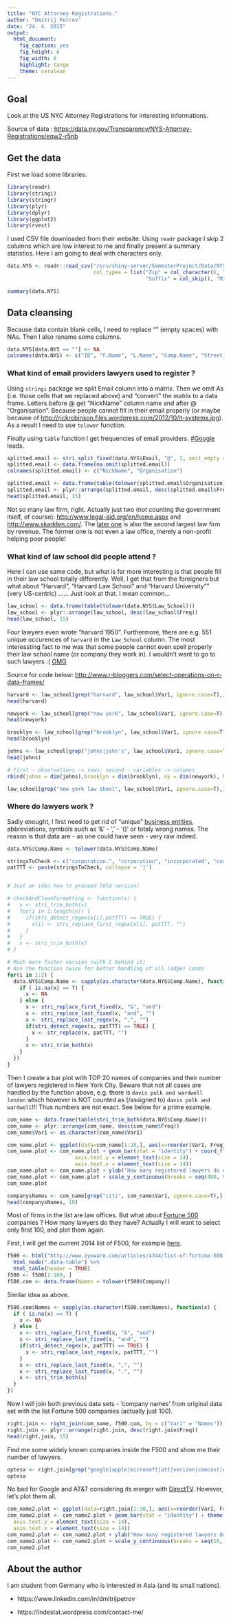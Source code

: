 ```yaml
---
title: "NYC Attorney Registrations."
author: "Dmitrij Petrov"
date: "24. 4. 2015"
output:
  html_document:
    fig_caption: yes
    fig_height: 6
    fig_width: 8
    highlight: tango
    theme: cerulean
---
```


## Goal
Look at the US NYC Attorney Registrations for interesting informations. 

Source of data : <https://data.ny.gov/Transparency/NYS-Attorney-Registrations/eqw2-r5nb>

## Get the data

First we load some libraries.

```r
library(readr)
library(stringi)
library(stringr)
library(plyr)
library(dplyr)
library(ggplot2)
library(rvest)
```

I used CSV file downloaded from their website. Using `readr` package I skip 2 columns which are low interest to me and finally present a summary statistics. Here I am going to deal with characters only.

```r
data.NYS <- readr::read_csv("/srv/shiny-server/SemesterProject/Data/NYS_Attorney_Registrations.csv",
                            col_types = list("Zip" = col_character(), "Zip Plus Four" = col_character(), 
                                             "Suffix" = col_skip(), "Middle Name" = col_skip()))

summary(data.NYS)
```

## Data cleansing

Because data contain blank cells, I need to replace "" (empty spaces) with NAs. Then I also rename some columns.

```r
data.NYS[data.NYS == ""] <- NA
colnames(data.NYS) <- c("ID", "F.Name", "L.Name", "Comp.Name", "Street_1", "Street_2", "City", "State", "Zip", "Zip_2", "Country", "County",  "Phone", "Email", "Year_Adm", "JDoA", "Law_School", "Status", "Next_Reg")
```

### What kind of email providers lawyers used to register ?

Using `stringi` package we split Email column into a matrix. Then we omit As (i.e. those cells that we replaced above) and "convert" the matrix to a data frame. Letters before @ get "NickName" column name and after @ "Organisation". Because people cannot fill in their email properly (or maybe because of <http://rickrobinson.files.wordpress.com/2012/10/it-systems.jpg>). As a result I need to use `tolower` function.

Finally using `table` function I get frequencies of email providers. [#Google](https://www.google.de/search?q=gmail+is+unique) leads.

```r
splitted.email <- stri_split_fixed(data.NYS$Email, "@", 2, omit_empty = NA, simplify = TRUE) 
splitted.email <- data.frame(na.omit(splitted.email))
colnames(splitted.email) <- c("NickName", "Organisation")

splitted.email <- data.frame(table(tolower(splitted.email$Organisation)))
splitted.email <- plyr::arrange(splitted.email, desc(splitted.email$Freq))
head(splitted.email, 15)
```

Not so many law firm, right. Actually just two (not counting the government itself, of course): <http://www.legal-aid.org/en/home.aspx> and <http://www.skadden.com/>. The [later one](https://en.wikipedia.org/wiki/List_of_100_largest_law_firms_by_revenue) is also the second largest law firm by revenue. The former one is not even a law office, merely a non-profit helping poor people! 

### What kind of law school did people attend ?

Here I can use same code, but what is far more interesting is that people fill in their law school totally differently. Well, I get that from the foreigners but what about "Harvard", "Harvard Law School" and "Harvard University"" (very US-centric) ...... Just look at that. I mean common... 

```r
law_school <- data.frame(table(tolower(data.NYS$Law_School)))
law_school <- plyr::arrange(law_school, desc(law_school$Freq))
head(law_school, 15)
```

Four lawyers even wrote "harvard 1950". Furthermore, there are e.g. 551 unique occurences of `harvard` in the `Law_School` column. The most interessting fact to me was that some people cannot even spell properly their law school name (or company they work in). I wouldn't want to go to such lawyers :(  [OMG](http://www.freemake.com/blog/wp-content/uploads/2012/08/SpellRite-1.gif)

Source for code below: <http://www.r-bloggers.com/select-operations-on-r-data-frames/>
```r
harvard <- law_school[grep("harvard", law_school$Var1, ignore.case=T),]
head(harvard)

newyork <- law_school[grep("new york", law_school$Var1, ignore.case=T),]
head(newyork)

brooklyn <- law_school[grep("brooklyn", law_school$Var1, ignore.case=T),]
head(brooklyn)

johns <- law_school[grep("johns|john's", law_school$Var1, ignore.case=T),]
head(johns)

# first - observations -> rows; second - variables -> columns
rbind(johns = dim(johns),brooklyn = dim(brooklyn), ny = dim(newyork), harvard = dim(harvard))

law_school[grep("new york law shool", law_school$Var1, ignore.case=T),] # FAIL
```

### Where do lawyers work ?

Sadly enought, I first need to get rid of "unique" [business entities](https://en.wikipedia.org/wiki/Types_of_business_entity#United_States), abbreviations, symbols such as '&' - ',' - '()' or totaly wrong names. The reason is that data are - as one could have seen - very raw indeed.

```r
data.NYS$Comp.Name <- tolower(data.NYS$Comp.Name)

stringsToCheck <- c("corporation.", "corporation", "incorporated", "corp", "corp.", "group", "gmbh", "company", "pllc", "llp", "llc", "l.l.c.", "l.l.p.", "ltd.","inc.", "inc", "plc", "p.c.", "pc", "p.a.", "l.p.", "lp", "co.", "l.p")
patTTT <- paste(stringsToCheck, collapse = '|')


# Just an idea how to proceed (Old version)

# checkAndCleanFormatting <- function(x) {
#   x <- stri_trim_both(x)  
#   for(i in 1:length(x)) {
#     if(stri_detect_regex(x[i],patTTT) == TRUE) {
#       x[i] <- stri_replace_first_regex(x[i], patTTT, "")
#     }
#   }
#   x <- stri_trim_both(x)
# }

# Much more faster version (with C behind it)
# Run the function twice for better handling of all (edge) cases
for(i in 1:2) {
  data.NYS$Comp.Name <- sapply(as.character(data.NYS$Comp.Name), function(x) {
    if ( is.na(x) == T) {
      x <- NA
    } else {
      x <- stri_replace_first_fixed(x, "&", "and")
      x <- stri_replace_last_fixed(x, "and", "")
      x <- stri_replace_last_regex(x, ",", "") 
      if(stri_detect_regex(x, patTTT) == TRUE) {
        x <- str_replace(x, patTTT, "") 
      }
      x <- stri_trim_both(x)
    }
  })
}
```

Then I create a bar plot with TOP 20 names of companies and their number of lawyers registered in New York City. Beware that not all cases are handled by the function above, e.g. there is `davis polk and wardwell london` which however is NOT counted as (/assigned to) `davis polk and wardwell`!!! Thus numbers are not exact. See below for a prime example.

```r
com_name <- data.frame(table(stri_trim_both(data.NYS$Comp.Name)))
com_name <- plyr::arrange(com_name, desc(com_name$Freq))
com_name$Var1 <- as.character(com_name$Var1)

com_name.plot <- ggplot(data=com_name[1:20,], aes(x=reorder(Var1, Freq), y=Freq)) 
com_name.plot <- com_name.plot + geom_bar(stat = "identity") + coord_flip(ylim= c(400,900)) + theme(
                      axis.text.y = element_text(size = 14), 
                      axis.text.x = element_text(size = 14)) 
com_name.plot <- com_name.plot + ylab("How many registered lawyers do companies have in NYC ?") + xlab("Companies")
com_name.plot <- com_name.plot + scale_y_continuous(breaks = seq(400, 900, 50))
com_name.plot
```

```r
companysNames <- com_name[grep("citi", com_name$Var1, ignore.case=T),]
head(companysNames, 10)
```

Most of firms in the list are law offices. But what about [Fortune 500](https://fortune.com/global500/) companies ? How many lawyers do they have? Actually I will want to select only first 100, and plot them again.

First, I will get the current 2014 list of F500, for example [here](http://www.zyxware.com/articles/4344/list-of-fortune-500-companies-and-their-websites).

```r
f500 <- html("http://www.zyxware.com/articles/4344/list-of-fortune-500-companies-and-their-websites") %>%
  html_node(".data-table") %>%
  html_table(header = TRUE)
f500 <- f500[1:100, ]
f500.com <- data.frame(Names = tolower(f500$Company))

```

Similar idea as above.
```r
f500.com$Names <- sapply(as.character(f500.com$Names), function(x) {
  if ( is.na(x) == T) {
    x <- NA
  } else {
    x <- stri_replace_first_fixed(x, "&", "and")
    x <- stri_replace_last_fixed(x, "and", "")
    if(stri_detect_regex(x, patTTT) == TRUE) {
      x <- stri_replace_last_regex(x, patTTT, "") 
    }
    x <- stri_replace_last_fixed(x, ",", "")
    x <- stri_replace_last_fixed(x, ".", "")
    x <- stri_trim_both(x)
  }
})
```

Now I will join both previous data sets - 'company names' from original data set with the list Fortune 500 companies (actually just 100).

```r
right.join <- right_join(com_name, f500.com, by = c("Var1" = "Names"))
right.join <- plyr::arrange(right.join, desc(right.join$Freq))
head(right.join, 15)
```

Find me some widely known companies inside the F500 and show me their number of lawyers.  

```r
optesa <- right.join[grep("google|apple|microsoft|att|verizon|comcast|cbs|oracle|intel|chevron|nike|facebook|amazon|directv|dish|boeing",  right.join$Var1, ignore.case=T),]
optesa
```

No bad for Google and AT&T considering its merger with [DirectTV](http://www.forbes.com/sites/greatspeculations/2015/03/25/att-directv-deal-to-attract-less-scrutiny-than-the-comcast-twc-deal/). However, let's plot them all.

```r
com_name2.plot <- ggplot(data=right.join[1:30,], aes(x=reorder(Var1, Freq), y=Freq)) + coord_flip(ylim= c(10,400))
com_name2.plot <- com_name2.plot + geom_bar(stat = "identity") + theme(
  axis.text.y = element_text(size = 14), 
  axis.text.x = element_text(size = 14)) 
com_name2.plot <- com_name2.plot + ylab("How many registered lawyers do companies have in NYC ?") + xlab("Companies")
com_name2.plot <- com_name2.plot + scale_y_continuous(breaks = seq(10, 400, 40))
com_name2.plot
```



## About the author 

I am student from Germany who is interested in Asia (and its small nations).

*  https://www.linkedin.com/in/dmitrijpetrov

*  https://indestat.wordpress.com/contact-me/
